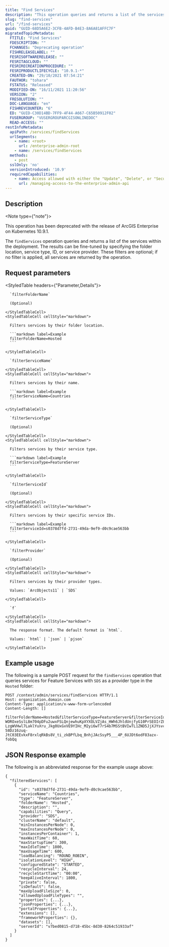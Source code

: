 ```yaml
---
title: "Find Services"
description: "This operation queries and returns a list of the services within the deployment."
slug: "find-services"
url: "/find-services"
guid: "GUID-68D5A6E2-3CFB-4AFD-B4E3-8A6A81AFFC7F"
migratedTopicMetadata:
  FTITLE: "Find Services"
  FDESCRIPTION: ""
  FCHANGES: "Deprecating operation"
  FISHRELEASELABEL: ""
  FESRISOFTWARERELEASE: ""
  FESRITAGCLOUD: ""
  FESRIRECREATIONPROCEDURE: ""
  FESRIPRODUCTLIFECYCLE: "10.9.1-*"
  CREATED-ON: "29/10/2021 07:54:21"
  FAUTHOR: "tohara"
  FSTATUS: "Released"
  MODIFIED-ON: "16/11/2021 11:20:56"
  VERSION: "2"
  FRESOLUTION: ""
  DOC-LANGUAGE: "en"
  FISHREVCOUNTER: "6"
  ED: "GUID-C30D14BD-7FF9-4F44-A667-C65B50912F02"
  FUSERGROUP: "VUSERGROUPARCGISONLINEDOC"
  READ-ACCESS: ""
restInfoMetadata:
  apiPath: /services/findServices
  urlSegments:
    - name: <root>
      url: /enterprise-admin-root
    - name: /services/findServices
  methods:
    - post
  sslOnly: 'no'
  versionIntroduced: '10.9'
  requiredCapabilities:
    - name: Access allowed with either the "Update", "Delete", or "Security and infrastructure" privileges, or the Publisher role
      url: /managing-access-to-the-enterprise-admin-api
---
```


## Description

<Note type={"note"}>

This operation has been deprecated with the release of ArcGIS Enterprise on Kubernetes 10.9.1.

</Note>

The `findServices` operation queries and returns a list of the services within the deployment. The results can be fine-tuned by specifying the folder location, service type, ID, or service provider. These filters are optional; if no filter is applied, all services are returned by the operation.


## Request parameters

<StyledTable headers={"Parameter,Details"}>
  <StyledTableRow>
    <StyledTableCell cellStyle="markdown">

      `filterFolderName` 

      (Optional)

    </StyledTableCell>
    <StyledTableCell cellStyle="markdown">

      Filters services by their folder location.

      ```markdown label=Example
      filterFolderName=Hosted
      ```

    </StyledTableCell>
  </StyledTableRow>
  <StyledTableRow>
    <StyledTableCell cellStyle="markdown">

      `filterServiceName` 

    </StyledTableCell>
    <StyledTableCell cellStyle="markdown">

      Filters services by their name.

      ```markdown label=Example
      filterServiceName=Countries
      ```

    </StyledTableCell>
  </StyledTableRow>
  <StyledTableRow>
    <StyledTableCell cellStyle="markdown">

      `filterServiceType` 

      (Optional)

    </StyledTableCell>
    <StyledTableCell cellStyle="markdown">

      Filters services by their service type.

      ```markdown label=Example
      filterServiceType=FeatureServer
      ```

    </StyledTableCell>
  </StyledTableRow>
  <StyledTableRow>
    <StyledTableCell cellStyle="markdown">

      `filterServiceId` 

      (Optional)

    </StyledTableCell>
    <StyledTableCell cellStyle="markdown">

      Filters services by their specific service IDs.

      ```markdown label=Example
      filterServiceId=s0378d7fd-2731-49da-9ef9-d0c9cae563bb
      ```

    </StyledTableCell>
  </StyledTableRow>
  <StyledTableRow>
    <StyledTableCell cellStyle="markdown">

      `filterProvider` 

      (Optional)

    </StyledTableCell>
    <StyledTableCell cellStyle="markdown">

      Filters services by their provider types.

      Values: `ArcObjects11` | `SDS`

    </StyledTableCell>
  </StyledTableRow>
  <StyledTableRow>
    <StyledTableCell cellStyle="markdown">

      `f` 

    </StyledTableCell>
    <StyledTableCell cellStyle="markdown">

      The response format. The default format is `html`.

      Values: `html` | `json` | `pjson`

    </StyledTableCell>
  </StyledTableRow>
</StyledTable>


## Example usage

The following is a sample POST request for the `findServices` operation that queries services for Feature Services with `SDS` as a provider type in the `Hosted` folder:

```other
POST /context/admin/services/findServices HTTP/1.1
Host: organization.domain.com
Content-Type: application/x-www-form-urlencoded
Content-Length: []

filterFolderName=Hosted&filterServiceType=FeatureServer&filterServiceId=&filterServiceProvider=SDS&f=pjson&token=yJEfZxDMUpJmeqJlA_A0H-WOROxeSslL8m704pDFu2uwxFSLQnjewhuKpXYXOLVZjAs_HWh6JhldUnjfyG10PrSEOIrZ8O-LzgWVHwl7LaklYuXru_Jkg0UxGxVE9YIHc_M2yi6wT7rS4b7MSStBVIwTL1ZND5JjXJYsvcXJvtqF-58Dz16zuq-JtC03EEvkxF8rxlqRkBs8V_ti_zkBPfLbq_BnhjJAcSsyP5___4P_6UJDt6odF83azx-fobQq

```

## JSON Response example

The following is an abbreviated response for the example usage above:

```other
{
  "filteredServices": [
    {
      "id": "s0378d7fd-2731-49da-9ef9-d0c9cae563bb",
      "serviceName": "Countries",
      "type": "FeatureServer",
      "folderName": "Hosted",
      "description": "",
      "capabilities": "Query",
      "provider": "SDS",
      "clusterName": "default",
      "minInstancesPerNode": 0,
      "maxInstancesPerNode": 0,
      "instancesPerContainer": 1,
      "maxWaitTime": 60,
      "maxStartupTime": 300,
      "maxIdleTime": 1800,
      "maxUsageTime": 600,
      "loadBalancing": "ROUND_ROBIN",
      "isolationLevel": "HIGH",
      "configuredState": "STARTED",
      "recycleInterval": 24,
      "recycleStartTime": "00:00",
      "keepAliveInterval": 1800,
      "private": false,
      "isDefault": false,
      "maxUploadFileSize": 0,
      "allowedUploadFileTypes": "",
      "properties": {...},
      "jsonProperties": {...},
      "portalProperties": {...},
      "extensions": [],
      "frameworkProperties": {},
      "datasets": [],
      "serverId": "v7bed0815-d718-45bc-8d30-8264c51933af"
    }
  ]
}
```